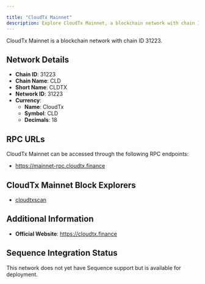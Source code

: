 ```yaml
---

title: "CloudTx Mainnet"
description: Explore CloudTx Mainnet, a blockchain network with chain ID 31223. Learn about its native currency, CloudTx, and how to interact with the network.
---
```




CloudTx Mainnet is a blockchain network with chain ID 31223.

## Network Details

- **Chain ID**: 31223
- **Chain Name**: CLD
- **Short Name**: CLDTX
- **Network ID**: 31223
- **Currency**: 
  - **Name**: CloudTx
  - **Symbol**: CLD
  - **Decimals**: 18

## RPC URLs

CloudTx Mainnet can be accessed through the following RPC endpoints:

- https://mainnet-rpc.cloudtx.finance

## CloudTx Mainnet Block Explorers

- [cloudtxscan](https://scan.cloudtx.finance)

## Additional Information

- **Official Website**: https://cloudtx.finance

## Sequence Integration Status

This network does not yet have Sequence support but is available for deployment.

